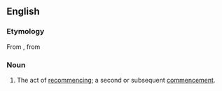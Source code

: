 ==English==

===Etymology===
From {{uder|en|frm|recommencement}}, from {{uder|en|fro|-}}

===Noun===
{{en-noun}}
# The act of [[recommence|recommencing]]; a second or subsequent [[commencement]].